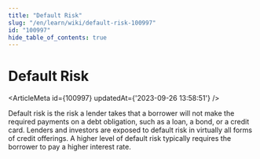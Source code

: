 ```yaml
---
title: "Default Risk"
slug: "/en/learn/wiki/default-risk-100997"
id: "100997"
hide_table_of_contents: true
---
```



# Default Risk

<ArticleMeta id={100997} updatedAt={'2023-09-26 13:58:51'} />
<div className='border-solid border-b border-t-0 my-4 border-[var(--ifm-color-gray-300)]' />

Default risk is the risk a lender takes that a borrower will not make the required payments on a debt obligation, such as a loan, a bond, or a credit card. Lenders and investors are exposed to default risk in virtually all forms of credit offerings. A higher level of default risk typically requires the borrower to pay a higher interest rate.
